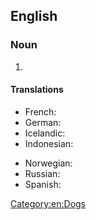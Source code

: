 ==English==
{{wikipedia|Man's best friend (phrase)}}

===Noun===
{{en-noun|?}}

# {{n-g|An affectionate term for a [[dog]].}}

====Translations====
{{trans-top|an affectionate term for a dog}}
* French: {{t+|fr|le meilleur ami de l’homme|m}}
* German: {{t+|de|bester Freund des Menschen|m}}
* Icelandic: {{t|is|besti vinur mannsins|m}}
* Indonesian: {{t|id|teman terbaik manusia}}
{{trans-mid}}
* Norwegian: {{t|no|menneskets beste venn|m}}
* Russian: {{t|ru|друг челове́ка|m}}
* Spanish: {{t|es|el mejor amigo del hombre|m}}
{{trans-bottom}}

[[Category:en:Dogs]]